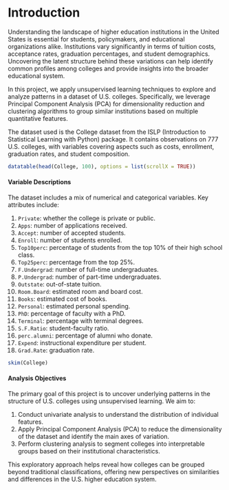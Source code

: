 # Introduction

Understanding the landscape of higher education institutions in the United States is essential for students, policymakers, and educational organizations alike. Institutions vary significantly in terms of tuition costs, acceptance rates, graduation percentages, and student demographics. Uncovering the latent structure behind these variations can help identify common profiles among colleges and provide insights into the broader educational system.

In this project, we apply unsupervised learning techniques to explore and analyze patterns in a dataset of U.S. colleges. Specifically, we leverage Principal Component Analysis (PCA) for dimensionality reduction and clustering algorithms to group similar institutions based on multiple quantitative features.

The dataset used is the College dataset from the ISLP (Introduction to Statistical Learning with Python) package. It contains observations on 777 U.S. colleges, with variables covering aspects such as costs, enrollment, graduation rates, and student composition.

```r
datatable(head(College, 100), options = list(scrollX = TRUE))
```

#### Variable Descriptions {-}

The dataset includes a mix of numerical and categorical variables. Key attributes include:

1. `Private`: whether the college is private or public.
2. `Apps`: number of applications received.
3. `Accept`: number of accepted students.
4. `Enroll`: number of students enrolled.
5. `Top10perc`: percentage of students from the top 10% of their high school class.
6. `Top25perc`: percentage from the top 25%.
7. `F.Undergrad`: number of full-time undergraduates.
8. `P.Undergrad`: number of part-time undergraduates.
9. `Outstate`: out-of-state tuition.
10. `Room.Board`: estimated room and board cost.
11. `Books`: estimated cost of books.
12.	`Personal`: estimated personal spending.
13.	`PhD`: percentage of faculty with a PhD.
14.	`Terminal`: percentage with terminal degrees.
15.	`S.F.Ratio`: student-faculty ratio.
16.	`perc.alumni`: percentage of alumni who donate.
17.	`Expend`: instructional expenditure per student.
18.	`Grad.Rate`: graduation rate.

```r
skim(College)
```

#### Analysis Objectives {-}

The primary goal of this project is to uncover underlying patterns in the structure of U.S. colleges using unsupervised learning. We aim to:

1. Conduct univariate analysis to understand the distribution of individual features.
2. Apply Principal Component Analysis (PCA) to reduce the dimensionality of the dataset and identify the main axes of variation.
3. Perform clustering analysis to segment colleges into interpretable groups based on their institutional characteristics.

This exploratory approach helps reveal how colleges can be grouped beyond traditional classifications, offering new perspectives on similarities and differences in the U.S. higher education system.
